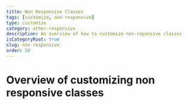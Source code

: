 ---
title: Non Responsive Classes
tags: [customize, non-responsive]
type: customize
category: other-responsive
description: An overview of how to customize non-reponsive classes
isCategoryRoot: true
slug: non-responsive
order: 50
---

# Overview of customizing non responsive classes
